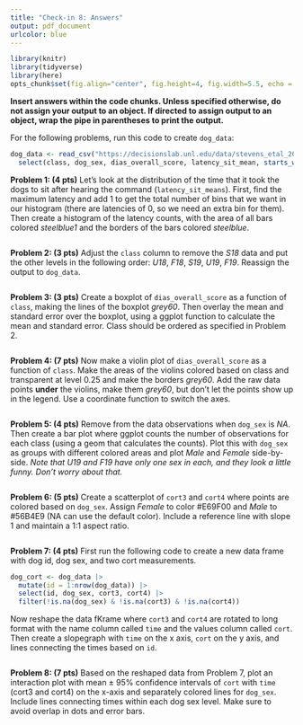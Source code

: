 ```yaml
---
title: "Check-in 8: Answers"
output: pdf_document
urlcolor: blue
---
```


```r
library(knitr)
library(tidyverse)
library(here)
opts_chunk$set(fig.align="center", fig.height=4, fig.width=5.5, echo = TRUE)
```


**Insert answers within the code chunks. Unless specified otherwise, do not assign your output to an object. If directed to assign output to an object, wrap the pipe in parentheses to print the output.**

For the following problems, run this code to create `dog_data`:

```r
dog_data <- read_csv("https://decisionslab.unl.edu/data/stevens_etal_2020_obed_data1.csv") |>
  select(class, dog_sex, dias_overall_score, latency_sit_mean, starts_with("cort"))
```


**Problem 1: (4 pts)** Let's look at the distribution of the time that it took the dogs to sit after hearing the command (`latency_sit_means`). First, find the maximum latency and add 1 to get the total number of bins that we want in our histogram (there are latencies of 0, so we need an extra bin for them). Then create a histogram of the latency counts, with the area of all bars colored _steelblue1_ and the borders of the bars colored _steelblue_.

```r

```

\newpage

**Problem 2: (3 pts)** Adjust the `class` column to remove the _S18_ data and put the other levels in the following order: _U18_, _F18_, _S19_, _U19_, _F19_. Reassign the output to `dog_data`.

```r

```

\newpage

**Problem 3: (3 pts)** Create a boxplot of `dias_overall_score` as a function of `class`, making the lines of the boxplot _grey60_. Then overlay the mean and standard error over the boxplot, using a ggplot function to calculate the mean and standard error. Class should be ordered as specified in Problem 2.

```r

```

\newpage

**Problem 4: (7 pts)** Now make a violin plot of `dias_overall_score` as a function of `class`. Make the areas of the violins colored based on class and transparent at level 0.25 and make the borders _grey60_. Add the raw data points **under** the violins, make them _grey60_, but don't let the points show up in the legend. Use a coordinate function to switch the axes.

```r

```

\newpage

**Problem 5: (4 pts)** Remove from the data observations when `dog_sex` is _NA_. Then create a bar plot where ggplot counts the number of observations for each class (using a geom that calculates the counts). Plot this with `dog_sex` as groups with different colored areas and plot _Male_ and _Female_ side-by-side. _Note that U19 and F19 have only one sex in each, and they look a little funny. Don't worry about that._

```r

```

\newpage

**Problem 6: (5 pts)** Create a scatterplot of `cort3` and `cort4` where points are colored based on `dog_sex`. Assign _Female_ to color #E69F00 and _Male_ to #56B4E9 (NA can use the default color). Include a reference line with slope 1 and maintain a 1:1 aspect ratio.


```r

```

\newpage

**Problem 7: (4 pts)** First run the following code to create a new data frame with dog id, dog sex, and two cort measurements.

```r
dog_cort <- dog_data |> 
  mutate(id = 1:nrow(dog_data)) |> 
  select(id, dog_sex, cort3, cort4) |> 
  filter(!is.na(dog_sex) & !is.na(cort3) & !is.na(cort4))
```

Now reshape the data fKrame where `cort3` and `cort4` are rotated to long format with the name column called `time` and the values column called `cort`. Then create a slopegraph with `time` on the x axis, `cort` on the y axis, and lines connecting the times based on `id`.

```r

```

\newpage

**Problem 8: (7 pts)** Based on the reshaped data from Problem 7, plot an interaction plot with mean ± 95% confidence intervals of `cort` with `time` (cort3 and cort4) on the x-axis and separately colored lines for `dog_sex`. Include lines connecting times within each dog sex level. Make sure to avoid overlap in dots and error bars.


```r

```

